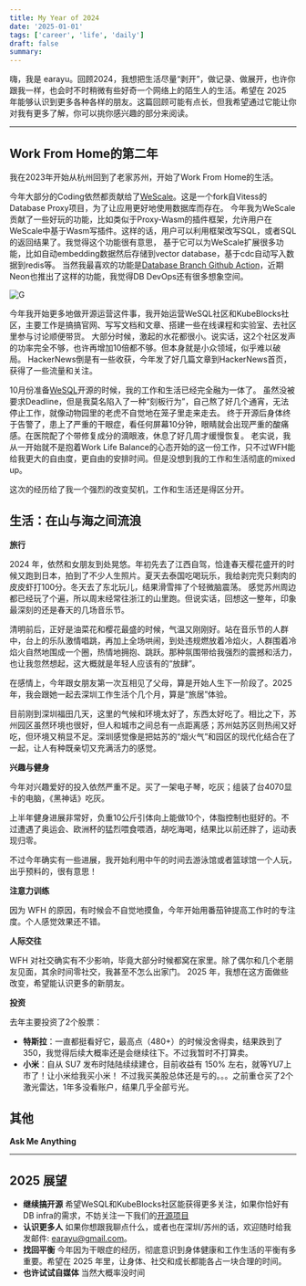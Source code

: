 ```yaml
---
title: My Year of 2024
date: '2025-01-01'
tags: ['career', 'life', 'daily']
draft: false
summary:
---
```


嗨，我是 earayu。回顾2024，我想把生活尽量“剥开”，做记录、做展开，也许你跟我一样，也会时不时稍微有些好奇一个网络上的陌生人的生活。希望在 2025 年能够认识到更多各种各样的朋友。这篇回顾可能有点长，但我希望通过它能让你对我有更多了解，你可以挑你感兴趣的部分来阅读。

---

## Work From Home的第二年

我在2023年开始从杭州回到了老家苏州，开始了Work From Home的生活。

今年大部分的Coding依然都贡献给了[WeScale](https://github.com/wesql/wescale)。这是一个fork自Vitess的Database Proxy项目，为了让应用更好地使用数据库而存在。
今年我为WeScale贡献了一些好玩的功能，比如类似于Proxy-Wasm的插件框架，允许用户在WeScale中基于Wasm写插件。这样的话，用户可以利用框架改写SQL，或者SQL的返回结果了。我觉得这个功能很有意思，
基于它可以为WeScale扩展很多功能，比如自动embedding数据然后存储到vector database，基于cdc自动写入数据到redis等。
当然我最喜欢的功能是[Database Branch Github Action](https://github.com/wesql/mysql-branch-action)，近期Neon也推出了这样的功能，我觉得DB DevOps还有很多想象空间。

![G](/assets/year2024/github.png)

今年我开始更多地做开源运营这件事，我开始运营WeSQL社区和KubeBlocks社区，主要工作是搞搞官网、写写文档和文章、搭建一些在线课程和实验室、去社区里参与讨论顺便带货。
大部分时候，激起的水花都很小。说实话，这2个社区发声的功率完全不够，也许再增加10倍都不够。但本身就是小众领域，似乎难以破局。
HackerNews倒是有一些收获，今年发了好几篇文章到HackerNews首页，获得了一些流量和关注。

10月份准备[WeSQL](https://wesql.io/)开源的时候，我的工作和生活已经完全融为一体了。
虽然没被要求Deadline，但是我莫名陷入了一种“刻板行为”，自己熬了好几个通宵，无法停止工作，就像动物园里的老虎不自觉地在笼子里走来走去。
终于开源后身体终于告警了，患上了严重的干眼症，看任何屏幕10分钟，眼睛就会出现严重的酸痛感。在医院配了个带修复成分的滴眼液，休息了好几周才缓慢恢复。
老实说，我从一开始就不是抱着Work Life Balance的心态开始的这一份工作，只不过WFH能给我更大的自由度，更自由的安排时间。但是没想到我的工作和生活彻底的mixed up。

这次的经历给了我一个强烈的改变契机，工作和生活还是得区分开。

## 生活：在山与海之间流浪

**旅行**

2024 年，依然和女朋友到处晃悠。年初先去了江西自驾，恰逢春天樱花盛开的时候又跑到日本，拍到了不少人生照片。夏天去泰国吃喝玩乐，我给剥完壳只剩肉的皮皮虾打100分。冬天去了东北玩儿，结果滑雪摔了个轻微脑震荡。
感觉苏州周边都已经玩了个遍，所以周末经常往浙江的山里跑。但说实话，回想这一整年，印象最深刻的还是春天的几场音乐节。

清明前后，正好是油菜花和樱花最盛的时候，气温又刚刚好。站在音乐节的人群中，台上的乐队激情唱跳，再加上全场哄闹，到处违规燃放着冷焰火，人群围着冷焰火自然地围成一个圈，热情地拥抱、跳跃。那种氛围带给我强烈的震撼和活力，也让我忽然想起，这大概就是年轻人应该有的“放肆”。

在感情上，今年跟女朋友第一次互相见了父母，算是开始人生下一阶段了。2025年，我会跟她一起去深圳工作生活个几个月，算是“旅居”体验。

目前刚到深圳福田几天，这里的气候和环境太好了，东西太好吃了。相比之下，苏州园区虽然环境也很好，但人和城市之间总有一点距离感；苏州姑苏区则热闹又好吃，但环境又稍显不足。深圳感觉像是把姑苏的“烟火气”和园区的现代化结合在了一起，让人有种既亲切又充满活力的感觉。

**兴趣与健身**

今年对兴趣爱好的投入依然严重不足。买了一架电子琴，吃灰；组装了台4070显卡的电脑，《黑神话》吃灰。

上半年健身进展非常好，负重10公斤引体向上能做10个，体脂控制也挺好的。不过遭遇了奥运会、欧洲杯的猛烈喂食喂酒，胡吃海喝，结果比以前还胖了，运动表现归零。

不过今年确实有一些进展，我开始利用中午的时间去游泳馆或者篮球馆一个人玩，出乎预料的，很有意思！

**注意力训练**

因为 WFH 的原因，有时候会不自觉地摸鱼，今年开始用番茄钟提高工作时的专注度。个人感觉效果还不错。

**人际交往**

WFH 对社交确实有不少影响，毕竟大部分时候都窝在家里。除了偶尔和几个老朋友见面，其余时间零社交，我甚至不怎么出家门。
2025 年，我想在这方面做些改变，希望能认识更多的新朋友。

**投资**

去年主要投资了2个股票：
- **特斯拉**：一直都挺看好它，最高点（480+）的时候没舍得卖，结果跌到了 350，我觉得后续大概率还是会继续往下。不过我暂时不打算卖。
- **小米**：自从 SU7 发布时陆陆续续建仓，目前收益有 150% 左右，就等YU7上市了！让小米给我买小米！
不过我买美股总体还是亏的。。。之前重仓买了2个激光雷达，1年多没看账户，结果几乎全部亏光。

## 其他
**Ask Me Anything**

---

## 2025 展望

- **继续搞开源**
希望WeSQL和KubeBlocks社区能获得更多关注，如果你恰好有DB infra的需求，不妨关注一下我们的[开源项目](https://github.com/apecloud/kubeblocks)
- **认识更多人**
如果你想跟我聊点什么，或者也在深圳/苏州的话，欢迎随时给我发邮件: earayu@gmail.com。
- **找回平衡**
今年因为干眼症的经历，彻底意识到身体健康和工作生活的平衡有多重要。希望在 2025 年里，让身体、社交和成长都能各占一块合理的时间。
- **也许试试自媒体**
当然大概率没时间


